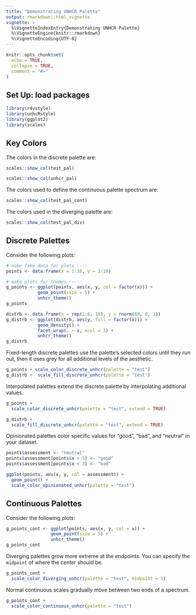 ```yaml
---
title: "Demonstrating UNHCR Palette"
output: rmarkdown::html_vignette
vignette: >
  %\VignetteIndexEntry{Demonstrating UNHCR Palette}
  %\VignetteEngine{knitr::rmarkdown}
  %\VignetteEncoding{UTF-8}
---
```


```r
knitr::opts_chunk$set(
  echo = TRUE,
  collapse = TRUE,
  comment = "#>"
)
```

## Set Up: load packages

```r
library(r4vstyle)
library(unhcRstyle)
library(ggplot2)
library(scales)
```



## Key Colors

The colors in the discrete palette are:

```r
scales::show_col(test_pal)
```

```r
scales::show_col(unhcr_pal)
```

The colors used to define the continuous palette spectrum are:

```r
scales::show_col(test_pal_cont)
```

The colors used in the diverging palette are:

```r
scales::show_col(test_pal_div)
```


## Discrete Palettes

Consider the following plots:

```r
# make fake data for plots ----
points <- data.frame(x = 1:10, y = 1:10)

# make plots for themes ----
g_points <- ggplot(points, aes(x, y, col = factor(x))) + 
            geom_point(size = 5) +
            unhcr_theme()
g_points
```



```r
distrb <- data.frame(x = rep(1:6, 10), y = rnorm(60, 0, 1))
g_distrb <- ggplot(distrb, aes(y, fill = factor(x))) + 
            geom_density() + 
            facet_wrap(. ~ x, ncol = 3) +
            unhcr_theme()
g_distrb
```

Fixed-length discrete palettes use the palette's selected colors until they run out, then it uses grey for all additional levels of the aesthetic. 

```r
g_points + scale_color_discrete_unhcr(palette = "test")
g_distrb +  scale_fill_discrete_unhcr(palette = "test")
```

Interpolated palettes extend the discrete palette by interpolating additional values.

```r
g_points + 
  scale_color_discrete_unhcr(palette = "test", extend = TRUE)

g_distrb + 
  scale_fill_discrete_unhcr(palette = "test", extend = TRUE)
```

Opinionated palettes color specific values for "good", "bad", and "neutral" in your dataset. 

```r
points$assessment <- "neutral"
points$assessment[points$x > 5] <- "good"
points$assessment[points$x < 3] <- "bad"

ggplot(points, aes(x, y, col = assessment)) + 
  geom_point() + 
  scale_color_opinionated_unhcr(palette = "test")
```



## Continuous Palettes

Consider the following plots:

```r
g_points_cont <- ggplot(points, aes(x, y, col = x)) + 
                 geom_point(size = 5) +
                 unhcr_theme()
g_points_cont
```

Diverging palettes grow more extreme at the endpoints. You can specify the `midpoint` of where the center should be. 

```r
g_points_cont + 
  scale_color_diverging_unhcr(palette = "test", midpoint = 5)
```

Normal continuous scales gradually move between two ends of a spectrum.

```r
g_points_cont + 
  scale_color_continuous_unhcr(palette = "test")
```


